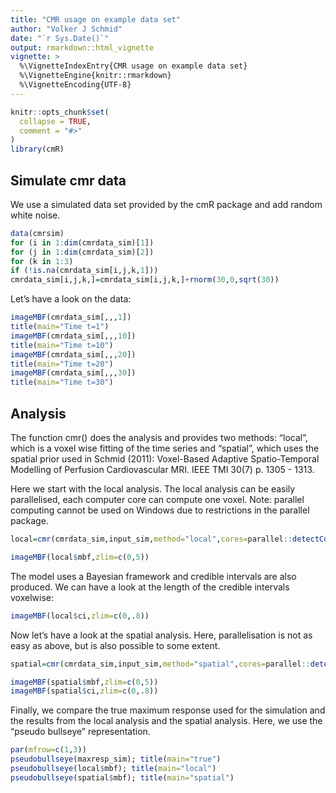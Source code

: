 ```yaml
---
title: "CMR usage on example data set"
author: "Volker J Schmid"
date: "`r Sys.Date()`"
output: rmarkdown::html_vignette
vignette: >
  %\VignetteIndexEntry{CMR usage on example data set}
  %\VignetteEngine{knitr::rmarkdown}
  %\VignetteEncoding{UTF-8}
---
```


```r
knitr::opts_chunk$set(
  collapse = TRUE,
  comment = "#>"
)
library(cmR)
```

## Simulate cmr data

We use a simulated data set provided by the cmR package and add random white noise. 

```r
data(cmrsim)
for (i in 1:dim(cmrdata_sim)[1])
for (j in 1:dim(cmrdata_sim)[2])
for (k in 1:3)
if (!is.na(cmrdata_sim[i,j,k,1]))
cmrdata_sim[i,j,k,]=cmrdata_sim[i,j,k,]+rnorm(30,0,sqrt(30))
```

Let's have a look on the data:
```r
imageMBF(cmrdata_sim[,,,1])
title(main="Time t=1")
imageMBF(cmrdata_sim[,,,10])
title(main="Time t=10")
imageMBF(cmrdata_sim[,,,20])
title(main="Time t=20")
imageMBF(cmrdata_sim[,,,30])
title(main="Time t=30")
```

## Analysis

The function cmr() does the analysis and provides two methods: "local", which is a voxel wise fitting of the time series and "spatial", which uses the spatial prior used in Schmid (2011): Voxel-Based Adaptive Spatio-Temporal Modelling of Perfusion Cardiovascular MRI. IEEE TMI 30(7) p. 1305 - 1313.

Here we start with the local analysis. The local analysis can be easily parallelised, each computer core can compute one voxel. Note: parallel computing cannot be used on Windows due to restrictions in the parallel package. 

```r
local=cmr(cmrdata_sim,input_sim,method="local",cores=parallel::detectCores())
```
```r
imageMBF(local$mbf,zlim=c(0,5))
```

The model uses a Bayesian framework and credible intervals are also produced. We can have a look at the length of the credible intervals voxelwise: 

```r
imageMBF(local$ci,zlim=c(0,.8))
```

Now let's have a look at the spatial analysis. Here, parallelisation is not as easy as above, but is also possible to some extent.

```r
spatial=cmr(cmrdata_sim,input_sim,method="spatial",cores=parallel::detectCores())
```
```r
imageMBF(spatial$mbf,zlim=c(0,5))
imageMBF(spatial$ci,zlim=c(0,.8))
```

Finally, we compare the true maximum response used for the simulation and the results from the local analysis and the spatial analysis. Here, we use the "pseudo bullseye" representation.

```r
par(mfrow=c(1,3))
pseudobullseye(maxresp_sim); title(main="true")
pseudobullseye(local$mbf); title(main="local")
pseudobullseye(spatial$mbf); title(main="spatial")
```








